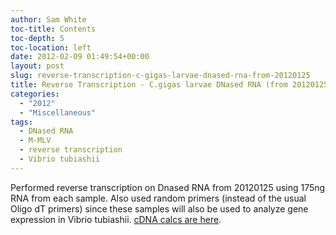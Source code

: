 ```yaml
---
author: Sam White
toc-title: Contents
toc-depth: 5
toc-location: left
date: 2012-02-09 01:49:54+00:00
layout: post
slug: reverse-transcription-c-gigas-larvae-dnased-rna-from-20120125
title: Reverse Transcription - C.gigas larvae DNased RNA (from 20120125)
categories:
  - "2012"
  - "Miscellaneous"
tags:
  - DNased RNA
  - M-MLV
  - reverse transcription
  - Vibrio tubiashii
---
```


Performed reverse transcription on Dnased RNA from 20120125 using 175ng RNA from each sample. Also used random primers (instead of the usual Oligo dT primers) since these samples will also be used to analyze gene expression in Vibrio tubiashii. [cDNA calcs are here](https://docs.google.com/spreadsheet/ccc?key=0AmS_90rPaQMzdGRzRHRNV3RrQ3BDM2ViRXZ0ZDZGR1E&hl=en_US#gid=0).
